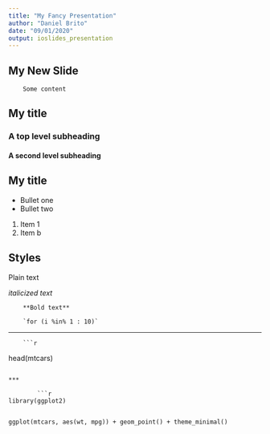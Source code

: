 ```yaml
---
title: "My Fancy Presentation"
author: "Daniel Brito"
date: "09/01/2020"
output: ioslides_presentation
---
```

        
        
        
## My New Slide
        Some content

## My title

### A top level subheading

#### A second level subheading

## My title

- Bullet one
- Bullet two

1. Item 1
2. Item b

## Styles

Plain text

*italicized text*
        
        **Bold text**
        
        `for (i %in% 1 : 10)`

***
        ```r

head(mtcars)

```

***
        
        ```r
library(ggplot2)


ggplot(mtcars, aes(wt, mpg)) + geom_point() + theme_minimal()
```
